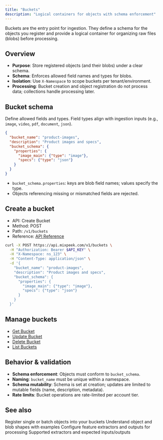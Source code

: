 ```yaml
---
title: "Buckets"
description: "Logical containers for objects with schema enforcement"
---
```


<Note>
  Buckets are the entry point for ingestion. They define a schema for the objects you register and provide a logical container for organizing raw files (blobs) before processing.
</Note>

## Overview

- **Purpose**: Store registered objects (and their blobs) under a clear schema.
- **Schema**: Enforces allowed field names and types for blobs.
- **Isolation**: Use `X-Namespace` to scope buckets per tenant/environment.
- **Processing**: Bucket creation and object registration do not process data; collections handle processing later.

## Bucket schema

Define allowed fields and types. Field types align with ingestion inputs (e.g., `image`, `video`, `pdf`, `document`, `json`).

```json
{
  "bucket_name": "product-images",
  "description": "Product images and specs",
  "bucket_schema": {
    "properties": {
      "image_main": {"type": "image"},
      "specs": {"type": "json"}
    }
  }
}
```

- `bucket_schema.properties`: keys are blob field names; values specify the type.
- Objects referencing missing or mismatched fields are rejected.

## Create a bucket

- API: Create Bucket
- Method: POST
- Path: `/v1/buckets`
- Reference: [API Reference](/api-reference/buckets/create-bucket)

```bash
curl -X POST https://api.mixpeek.com/v1/buckets \
  -H "Authorization: Bearer $API_KEY" \
  -H "X-Namespace: ns_123" \
  -H "Content-Type: application/json" \
  -d '{
    "bucket_name": "product-images",
    "description": "Product images and specs",
    "bucket_schema": {
      "properties": {
        "image_main": {"type": "image"},
        "specs": {"type": "json"}
      }
    }
  }'
```

## Manage buckets

- [Get Bucket](/api-reference/buckets/get-bucket)
- [Update Bucket](/api-reference/buckets/update-bucket)
- [Delete Bucket](/api-reference/buckets/delete-bucket)
- [List Buckets](/api-reference/buckets/list-buckets)

## Behavior & validation

- **Schema enforcement**: Objects must conform to `bucket_schema`.
- **Naming**: `bucket_name` must be unique within a namespace.
- **Schema mutability**: Schema is set at creation; updates are limited to mutable fields (name, description, metadata).
- **Rate limits**: Bucket operations are rate-limited per account tier.

## See also

<CardGroup cols={2}>
  <Card title="Uploads" icon="arrow-up-from-bracket" href="/ingestion/uploads">
    Register single or batch objects into your buckets
  </Card>
  
  <Card title="Objects & Blobs" icon="box" href="/ingestion/objects">
    Understand object and blob shapes with examples
  </Card>
</CardGroup>

<CardGroup cols={2}>
  <Card title="Collections" icon="database" href="/ingestion/collections">
    Configure feature extractors and outputs for processing
  </Card>
  
  <Card title="Feature Extractors" icon="wand-magic-sparkles" href="/processing/feature-extractors">
    Supported extractors and expected inputs/outputs
  </Card>
</CardGroup>


